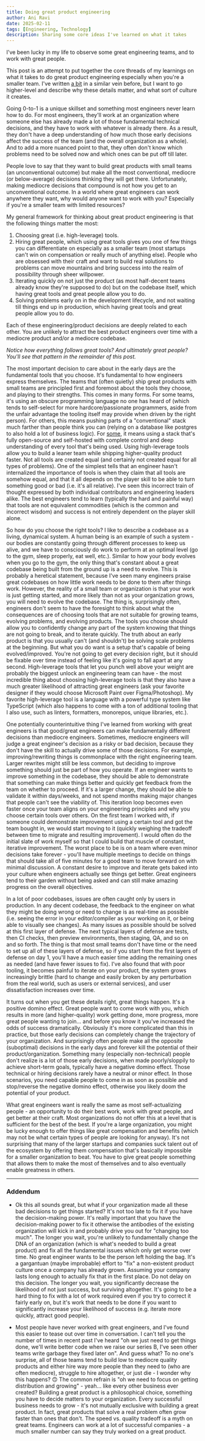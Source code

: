 ```yaml
---
title: Doing great product engineering
author: Ani Ravi
date: 2025-02-11
tags: [Engineering, Technology]
description: Sharing some core ideas I've learned on what it takes
---
```


I've been lucky in my life to observe some great engineering teams, and to work with great people.

This post is an attempt to put together the core threads of my learnings on what it takes to do great product engineering especially when you're a smaller team. I've written [a bit](/tags/Engineering) in a similar vein before, but I want to go higher-level and describe why these details matter, and what sort of culture it creates.

Going 0-to-1 is a unique skillset and something most engineers never learn how to do. For most engineers, they'll work at an organization where someone else has already made a lot of those fundamental technical decisions, and they have to work with whatever is already there. As a result, they don't have a deep understanding of how much those early decisions affect the success of the team (and the overall organization as a whole). And to add a more nuanced point to that, they often don't know which problems need to be solved now and which ones can be put off till later.

People love to say that they want to build great products with small teams (an unconventional outcome) but make all the most conventional, mediocre (or below-average) decisions thinking they will get there. Unfortunately, making mediocre decisions that compound is not how you get to an unconventional outcome. In a world where great engineers can work anywhere they want, why would anyone want to work with you? Especially if you're a smaller team with limited resources?

My general framework for thinking about great product engineering is that the following things matter the most:

1. Choosing great (i.e. high-leverage) tools.
2. Hiring great people, which using great tools gives you one of few things you can differentiate on especially as a smaller team (most startups can't win on compensation or really much of anything else). People who are obsessed with their craft and want to build real solutions to problems can move mountains and bring success into the realm of possibility through sheer willpower.
3. Iterating quickly on not just the product (as most half-decent teams already know they're supposed to do) but on the codebase itself, which having great tools and great people allow you to do.
4. Solving problems early on in the development lifecycle, and not waiting till things end up in production, which having great tools and great people allow you to do.

Each of these engineering/product decisions are deeply related to each other. You are unlikely to attract the best product engineers over time with a mediocre product and/or a mediocre codebase.

_Notice how everything follows great tools? And ultimately great people? You'll see that pattern in the remainder of this post._

The most important decision to care about in the early days are the fundamental tools that you choose. It's fundamental to how engineers express themselves. The teams that (often quietly) ship great products with small teams are principled first and foremost about the tools they choose, and playing to their strengths. This comes in many forms. For some teams, it's using an obscure programming language no one has heard of (which tends to self-select for more hardcore/passionate programmers, aside from the unfair advantage the tooling itself may provide when driven by the right person). For others, this means pushing parts of a "conventional" stack much farther than people think you can (relying on a database like postgres to also hold a lot of business logic). For [some](https://zerodha.tech/), it means using a stack that's fully open-source and self-hosted with complete control and deep understanding of every tool that's being used. Using high-leverage tools allow you to build a leaner team while shipping higher-quality product faster. Not all tools are created equal (and certainly not created equal for all types of problems). One of the simplest tells that an engineer hasn't internalized the importance of tools is when they claim that all tools are somehow equal, and that it all depends on the player skill to be able to turn something good or bad (i.e. it's all relative). I've seen this incorrect train of thought expressed by both individual contributors and engineering leaders alike. The best engineers tend to learn (typically the hard and painful way) that tools are not equivalent commodities (which is the common and incorrect wisdom) and success is not entirely dependent on the player skill alone.

So how do you choose the right tools? I like to describe a codebase as a living, dynamical system. A human being is an example of such a system - our bodies are constantly going through different processes to keep us alive, and we have to consciously do work to perform at an optimal level (go to the gym, sleep properly, eat well, etc.). Similar to how your body evolves when you go to the gym, the only thing that's constant about a great codebase being built from the ground up is a need to evolve. This is probably a heretical statement, because I've seen many engineers praise great codebases on how little work needs to be done to them after things work. However, the reality of a small team or organization is that your work is just getting started, and more likely than not as your organization grows, you will need to evolve the codebase. The thing is, surprisingly often, engineers don't seem to have the foresight to think about what the consequences are of choosing tools that are not suitable for growing teams, evolving problems, and evolving products. The tools you choose should allow you to confidently change any part of the system knowing that things are not going to break, and to iterate quickly. The truth about an early product is that you usually can't (and shouldn't) be solving scale problems at the beginning. But what you do want is a setup that's capable of being evolved/improved. You're not going to get every decision right, but it should be fixable over time instead of feeling like it's going to fall apart at any second. High-leverage tools that let you punch well above your weight are probably the biggest unlock an engineering team can have - the most incredible thing about choosing high-leverage tools is that they also have a much greater likelihood of attracting great engineers (ask your favorite designer if they would choose Microsoft Paint over Figma/Photoshop). My favorite high-leverage tool is a language with a powerful type system like TypeScript (which also happens to come with a ton of additional tooling that I also use, such as linters, formatters, monorepos, unique libraries, etc.).

One potentially counterintuitive thing I've learned from working with great engineers is that good/great engineers can make fundamentally different decisions than mediocre engineers. Sometimes, mediocre engineers will judge a great engineer's decision as a risky or bad decision, because they don't have the skill to actually drive some of those decisions. For example, improving/rewriting things is commonplace with the right engineering team. Larger rewrites might still be less common, but deciding to improve something should just be part of how you operate. If an engineer wants to improve something in the codebase, they should be able to demonstrate that something can make things better and quickly get feedback from the team on whether to proceed. If it's a larger change, they should be able to validate it within days/weeks, and not spend months making major changes that people can't see the viability of. This iteration loop becomes even faster once your team aligns on your engineering principles and why you choose certain tools over others. On the first team I worked with, if someone could demonstrate improvement using a certain tool and got the team bought in, we would start moving to it (quickly weighing the tradeoff between time to migrate and resulting improvement). I would often do the initial slate of work myself so that I could build that muscle of constant, iterative improvement. The worst place to be is on a team where even minor decisions take forever - you'll have multiple meetings to decide on things that should take all of five minutes for a good team to move forward on with minimal discussion. A constant desire to improve and iterate gets baked into your culture when engineers actually see things get better. Great engineers tend to their garden without being asked and can still make amazing progress on the overall objectives.

In a lot of poor codebases, issues are often caught only by users in production. In any decent codebase, the feedback to the engineer on what they might be doing wrong or need to change is as real-time as possible (i.e. seeing the error in your editor/compiler as your working on it, or being able to visually see changes). As many issues as possible should be solved at this first layer of defense. The next typical layers of defense are tests, then CI checks, then preview environments, then staging, QA, and so on and so forth. The thing is that most small teams don't have time or the need to set up all of these layers of defense, so if you start from the first layers of defense on day 1, you'll have a much easier time adding the remaining ones as needed (and have fewer issues to fix). I've also found that with poor tooling, it becomes painful to iterate on your product, the system grows increasingly brittle (hard to change and easily broken by any perturbation from the real world, such as users or external services), and user dissatisfaction increases over time.

It turns out when you get these details right, great things happen. It's a positive domino effect. Great people want to come work with you, which results in more (and higher-quality) work getting done, more progress, more great people wanting to join… and before you know it you've increased the odds of success dramatically. Obviously it's more complicated than this in practice, but those early decisions can completely change the trajectory of your organization. And surprisingly often people make all the opposite (suboptimal) decisions in the early days and forever kill the potential of their product/organization. Something many (especially non-technical) people don't realize is a lot of those early decisions, when made poorly/sloppily to achieve short-term goals, typically have a negative domino effect. Those technical or hiring decisions rarely have a neutral or minor effect. In those scenarios, you need capable people to come in as soon as possible and stop/reverse the negative domino effect, otherwise you likely doom the potential of your product.

What great engineers want is really the same as most self-actualizing people - an opportunity to do their best work, work with great people, and get better at their craft. Most organizations do not offer this at a level that is sufficient for the best of the best. If you're a large organization, you might be lucky enough to offer things like great compensation and benefits (which may not be what certain types of people are looking for anyway). It's not surprising that many of the larger startups and companies suck talent out of the ecosystem by offering them compensation that's basically impossible for a smaller organization to beat. You have to give great people something that allows them to make the most of themselves and to also eventually enable greatness in others.

---

### Addendum

- Ok this all sounds great, but what if your organization made all these bad decisions to get things started? It's not too late to fix it if you have the decision-making power. It's really important that you have the decision-making power to fix it otherwise the antibodies of the existing organization will kick in and probably drive you out for "changing too much". The longer you wait, you're unlikely to fundamentally change the DNA of an organization (which is what's needed to build a great product) and fix all the fundamental issues which only get worse over time. No great engineer wants to be the person left holding the bag. It's a gargantuan (maybe improbable) effort to "fix" a non-existent product culture once a company has already grown. Assuming your company lasts long enough to actually fix that in the first place. Do not delay on this decision. The longer you wait, you significantly decrease the likelihood of not just success, but surviving altogether. It's going to be a hard thing to fix with a lot of work required even if you try to correct it fairly early on, but it's work that needs to be done if you want to significantly increase your likelihood of success (e.g. iterate more quickly, attract good people).

- Most people have never worked with great engineers, and I've found this easier to tease out over time in conversation. I can't tell you the number of times in recent past I've heard "oh we just need to get things done, we'll write better code when we raise our series B, I've seen other teams write garbage they fixed later on". And guess what? To no one's surprise, all of those teams tend to build low to mediocre quality products and either hire way more people than they need to (who are often mediocre), struggle to hire altogether, or just die - I wonder why this happens? 🙃 The common refrain is "oh we need to focus on getting distribution and growing" - yeah… like every other business ever created? Building a great product is a philosophical choice, something you have to decide matters to your organization. Every successful business needs to grow - it's not mutually exclusive with building a great product. In fact, great products that solve a real problem often grow faster than ones that don't. The speed vs. quality tradeoff is a myth on great teams. Engineers can work at a lot of successful companies - a much smaller number can say they truly worked on a great product.

